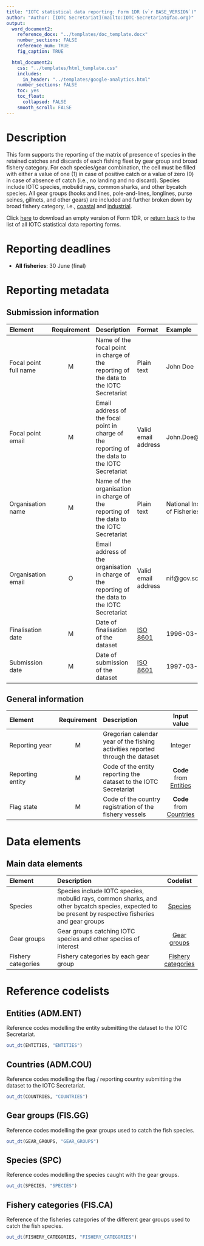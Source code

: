 ```yaml
---
title: "IOTC statistical data reporting: Form 1DR (v`r BASE_VERSION`)"
author: "Author: [IOTC Secretariat](mailto:IOTC-Secretariat@fao.org)" 
output:
  word_document2:
    reference_docx: "../templates/doc_template.docx"
    number_sections: FALSE
    reference_num: TRUE
    fig_caption: TRUE

  html_document2:
    css: "../templates/html_template.css"
    includes: 
      in_header: "../templates/google-analytics.html"
    number_sections: FALSE
    toc: yes
    toc_float:
      collapsed: FALSE
    smooth_scroll: FALSE
---
```

  
# Description
  
This form supports the reporting of the matrix of presence of species in the retained catches and discards of each fishing fleet by gear group and broad fishery category. For each species/gear combination, the cell must be filled with either a value of one (1) in case of positive catch or a value of zero (0) in case of absence of catch (i.e., no landing and no discard). Species include IOTC species, mobulid rays, common sharks, and other bycatch species. All gear groups (hooks and lines, pole-and-lines, longlines, purse seines, gillnets, and other gears) are included and further broken down by broad fishery category, i.e., [coastal](#iotccoastalfishery) and [industrial](#iotcindustrialfishery).

Click [here](https://data.iotc.org/reference/latest/forms/Form-1DR.xlsx) to download an empty version of Form 1DR, or [return back](../forms) to the list of all IOTC statistical data reporting forms.

# Reporting deadlines

- **All fisheries**: 30 June (final)

# Reporting metadata

## Submission information

| Element        | Requirement | Description | Format | Example |
| :----------- | :----: | :----------------------- | :-------- | :------------ |
| [Focal point full name]{#fcname} | M | Name of the focal point in charge of the reporting of the data to the IOTC Secretariat | Plain text | John Doe  |
| [Focal point email]{#fcemail} | M | Email address of the focal point in charge of the reporting of the data to the IOTC Secretariat | Valid email address | John.Doe@fao.org |
| [Organisation name]{#orgname} | M | Name of the organisation in charge of the reporting of the data to the IOTC Secretariat | Plain text | National Institute of Fisheries |
| [Organisation email]{#orgemail} | O | Email address of the organisation in charge of the reporting of the data to the IOTC Secretariat | Valid email address | nif@gov.sc |
| [Finalisation date]{#findate} | M | Date of finalisation of the dataset | [ISO 8601](https://en.wikipedia.org/wiki/ISO_8601) | 1996-03-27 |
| [Submission date]{#subdate} | M | Date of submission of the dataset | [ISO 8601](https://en.wikipedia.org/wiki/ISO_8601) | 1997-03-21 |

## General information

| Element | Requirement | Description | Input value  |
| :----------------- | :-----: | :----------------------- | :-------: |
| [Reporting year]{#repyear} | M | Gregorian calendar year of the fishing activities reported through the dataset | Integer |
| [Reporting entity]{#repentity} | M | Code of the entity reporting the dataset to the IOTC Secretariat | **Code** from [Entities](#Entities) |
| [Flag state]{#repflagstate} | M | Code of the country registration of the fishery vessels | **Code** from [Countries](#Countries) |

# Data elements

## Main data elements

| Element | Description | Codelist |
| :----------- | :-------------------------- | :-------: |
| Species | Species include IOTC species, mobulid rays, common sharks, and other bycatch species, expected to be present by respective fisheries and gear groups | [Species](#Species) |
| Gear groups | Gear groups catching IOTC species and other species of interest | [Gear groups](#GearGroups) |
| Fishery categories | Fishery categories by each gear group | [Fishery categories](#FisheryCategories)|

# Reference codelists

## Entities (ADM.ENT) {#Entities}

Reference codes modelling the entity submitting the dataset to the IOTC Secretariat.

```r
out_dt(ENTITIES, "ENTITIES")
```

## Countries (ADM.COU) {#Countries}

Reference codes modelling the flag / reporting country submitting the dataset to the IOTC Secretariat.

```r
out_dt(COUNTRIES, "COUNTRIES")
```

## Gear groups (FIS.GG) {#GearGroups}

Reference codes modelling the gear groups used to catch the fish species.

```r
out_dt(GEAR_GROUPS, "GEAR_GROUPS")
```

## Species (SPC) {#Species}

Reference codes modelling the species caught with the gear groups.

```r
out_dt(SPECIES, "SPECIES")
```

## Fishery categories (FIS.CA) {#FisheryCategories}

Reference of the fisheries categories of the different gear groups used to catch the fish species.

```r
out_dt(FISHERY_CATEGORIES, "FISHERY_CATEGORIES")
```
